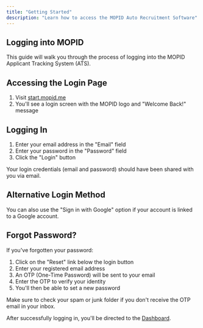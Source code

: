 ```yaml
---
title: "Getting Started"
description: "Learn how to access the MOPID Auto Recruitment Software"
---
```


## Logging into MOPID

This guide will walk you through the process of logging into the MOPID Applicant Tracking System (ATS).

## Accessing the Login Page

1. Visit [start.mopid.me](https://start.mopid.me)
2. You'll see a login screen with the MOPID logo and "Welcome Back!" message

## Logging In

1. Enter your email address in the "Email" field
2. Enter your password in the "Password" field
3. Click the "Login" button

<Info>
  Your login credentials (email and password) should have been shared with you via email.
</Info>

## Alternative Login Method

You can also use the "Sign in with Google" option if your account is linked to a Google account.

## Forgot Password?

If you've forgotten your password:

1. Click on the "Reset" link below the login button
2. Enter your registered email address
3. An OTP (One-Time Password) will be sent to your email
4. Enter the OTP to verify your identity
5. You'll then be able to set a new password

<Tip>
  Make sure to check your spam or junk folder if you don't receive the OTP email in your inbox.
</Tip>

After successfully logging in, you'll be directed to the [Dashboard](/modules/ats-platform/login-dashboard/dashboard).